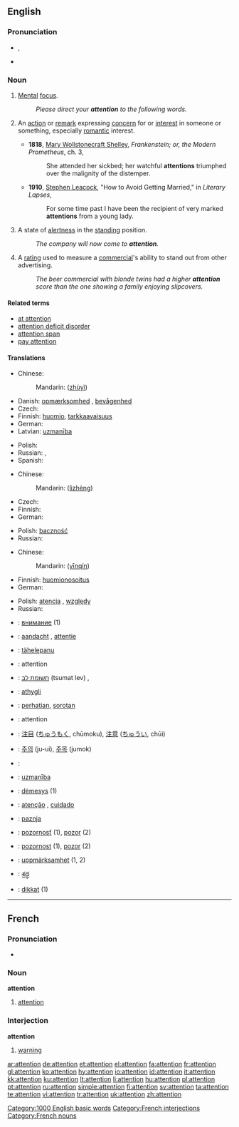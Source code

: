 {{wikipedia}}
==English==

{{rank|single|foot|beauty|618|attention|standing|books|knows}}

===Pronunciation===
* {{IPA|/əˈtɛn.ʃən/}}, {{SAMPA|/@"tEn.S@n/}}
* {{audio|en-us-attention.ogg|Audio (US)}}

===Noun===
{{en-noun}}

# {{uncountable}} [[Mental]] [[focus]].
#: ''Please direct your '''attention''' to the following words.''
# {{context|countable|often plural}} An [[action]] or [[remark]] expressing [[concern]] for or [[interest]] in someone or something, especially [[romantic]] interest. 
#* '''1818''', [[w:Mary Wollstonecraft Shelley|Mary Wollstonecraft Shelley]], ''Frankenstein; or, the Modern Prometheus'', ch. 3,
#*: She attended her sickbed; her watchful '''attentions''' triumphed over the malignity of the distemper.
#* '''1910''', [[w:Stephen Leacock|Stephen Leacock]], "How to Avoid Getting Married," in ''Literary Lapses'',
#*: For some time past I have been the recipient of very marked '''attentions''' from a young lady.
# {{context|uncountable|military}} A state of [[alertness]] in the [[standing]] position.
#: ''The company will now come to '''attention'''.''
# {{rfd-redundant}} {{context|uncountable|advertising}} A [[rating]] used to measure a [[commercial]]'s ability to stand out from other advertising.
#: ''The beer commercial with blonde twins had a higher '''attention''' score than the one showing a family enjoying slipcovers.''

====Related terms====
* [[at attention]]
* [[attention deficit disorder]]
* [[attention span]]
* [[pay attention]]

====Translations====
{{trans-top|mental focus}}
* Chinese:
*: Mandarin: {{zh-ts|注意|注意}} ([[zhù]][[yì]])
* Danish: [[opmærksomhed]] {{c}}, [[bevågenhed]] {{c}}
* Czech: {{t-|cs|pozornost|f}}
* Finnish: [[huomio]], [[tarkkaavaisuus]]
* German: {{t+|de|Aufmerksamkeit|f}}
* Latvian: [[uzmanība]] {{f}}
{{trans-mid}}
* Polish: {{t+|pl|uwaga|f}}
* Russian: {{t+|ru|внимание|n|tr=vnimánije|sc=Cyrl}}, {{t|ru|внимательность|f|cs=Cyrl|tr=vnimát'el'nost'|sc=Cyrl}}
* Spanish: {{t-|es|atención|f}}
{{trans-bottom}}

{{trans-top|state of alertness in the standing position}}
* Chinese:
*: Mandarin:{{zh-ts|立正|立正}} ([[lì]][[zhèng]])
* Czech: {{t-|cs|pozor|m}}
* Finnish: {{t-|fi|asento}}
* German: {{t+|de|Achtung|f}}
{{trans-mid}}
* Polish: [[baczność]] {{f}}
* Russian: {{t+|ru|внимание|n|tr=vnimánije|sc=Cyrl}}
{{trans-bottom}}

{{trans-top|romantic interest}}
* Chinese:
*: Mandarin: {{zh-ts|殷勤|殷勤}} ([[yīn]][[qín]])
* Finnish: [[huomionosoitus]]
* German: {{t+|de|Aufmerksamkeit|f}}
{{trans-mid}}
* Polish: [[atencja]] {{f}}, [[względy]]  
* Russian: {{t+|ru|внимание|n|tr=vnimánije|sc=Cyrl}}
{{trans-bottom}}

{{checktrans-top}}
<!--added {{ttbc|}}s here.-->
* {{ttbc|Bulgarian}}: [[внимание]] {{n}} (1)
* {{ttbc|Dutch}}: [[aandacht]] {{f}}, [[attentie]] {{f}}
* {{ttbc|Estonian}}: [[tähelepanu]]
* {{ttbc|French}}: attention {{f}}
* {{ttbc|Hebrew}}: [[תשומת לב]] (tsumat lev) {{f}}, {{he-translation|קשב|keshev}} {{m}}
* {{ttbc|Icelandic}}: [[athygli]] {{f}}
* {{ttbc|Indonesian}}: [[hati|perhatian]], [[sorot|sorotan]]
* {{ttbc|Interlingua}}: attention
{{trans-mid}}
* {{ttbc|Japanese}}: [[注目]] ([[ちゅうもく]], chūmoku), [[注意]] ([[ちゅうい]], chūi)
* {{ttbc|Korean}}: [[주의]] (ju-ui), [[주목]] (jumok)
* {{ttbc|Kurdish}}: {{KUchar|[[ئاگاداری]]}}
* {{ttbc|Latvian}}: [[uzmanība]] {{f}}
* {{ttbc|Lithuanian}}: [[dėmesys]] {{m}} (1)
* {{ttbc|Portuguese}}: [[atenção]] {{f}}, [[cuidado]] {{m}}
* {{ttbc|Serbian}}: [[paznja]] {{f}}
* {{ttbc|Slovak}}: [[pozornosť]] {{f}} (1), [[pozor]] {{m}} (2)
* {{ttbc|Slovene}}: [[pozornost]] {{f}} (1), [[pozor]] {{m}} (2)
* {{ttbc|Swedish}}: [[uppmärksamhet]] {{c}} (1, 2)
* {{ttbc|Telugu}}: [[శ్రద్ధ]]
* {{ttbc|Turkish}}: [[dikkat]] {{n}} (1)
{{trans-bottom}}

[[Category:1000 English basic words]]

----

==French==

===Pronunciation===
*{{audio|Fr-attention.ogg|audio}}

===Noun===
'''attention'''

# [[attention]]

===Interjection===
'''attention'''

# [[warning]]

[[Category:French interjections]]
[[Category:French nouns]]

[[ar:attention]]
[[de:attention]]
[[et:attention]]
[[el:attention]]
[[fa:attention]]
[[fr:attention]]
[[gl:attention]]
[[ko:attention]]
[[hy:attention]]
[[io:attention]]
[[id:attention]]
[[it:attention]]
[[kk:attention]]
[[ku:attention]]
[[lt:attention]]
[[li:attention]]
[[hu:attention]]
[[pl:attention]]
[[pt:attention]]
[[ru:attention]]
[[simple:attention]]
[[fi:attention]]
[[sv:attention]]
[[ta:attention]]
[[te:attention]]
[[vi:attention]]
[[tr:attention]]
[[uk:attention]]
[[zh:attention]]